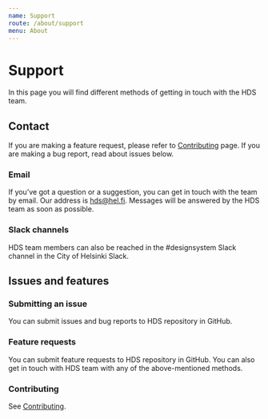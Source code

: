 ```yaml
---
name: Support
route: /about/support
menu: About
---
```



# Support

<LargeParagraph>
    In this page you will find different methods of getting in touch with the HDS team.
</LargeParagraph>

## Contact

If you are making a feature request, please refer to [Contributing](/contributing) page. If you are making a bug report, read about issues below.

### Email
If you’ve got a question or a suggestion, you can get in touch with the team by email. Our address is [hds@hel.fi](hds@hel.fi). Messages will be answered by the HDS team as soon as possible.

### Slack channels
<p>HDS team members can also be reached in the <Link href="https://helsinkicity.slack.com/archives/CHCV3KTHA" external>#designsystem Slack channel</Link> in the City of Helsinki Slack.</p>

## Issues and features

### Submitting an issue
<p>You can submit issues and bug reports to <Link href="https://github.com/City-of-Helsinki/helsinki-design-system" external>HDS repository in GitHub</Link>.</p>

### Feature requests
<p>You can submit feature requests to <Link href="https://github.com/City-of-Helsinki/helsinki-design-system" external>HDS repository in GitHub</Link>. You can also get in touch with HDS team with any of the above-mentioned methods.</p>

### Contributing
See [Contributing](/contributing).
